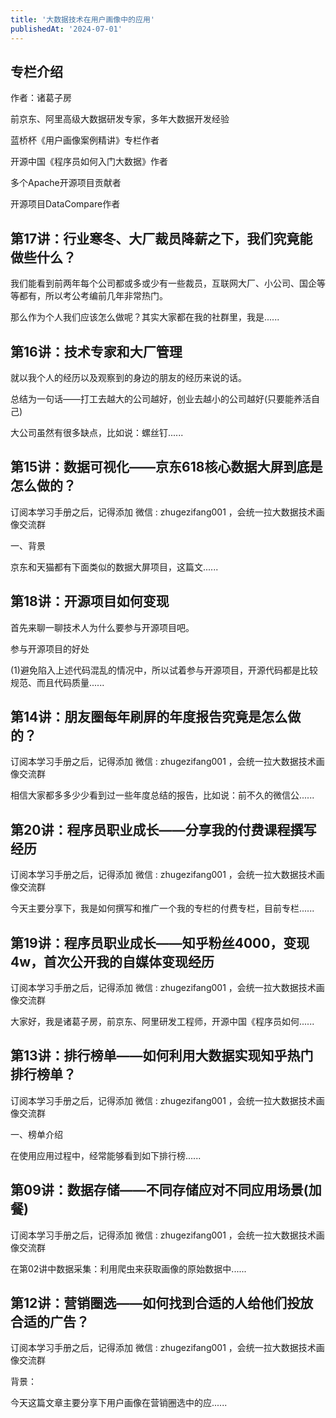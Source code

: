 ```yaml
---
title: '大数据技术在用户画像中的应用'
publishedAt: '2024-07-01'
---
```


## 专栏介绍

作者：诸葛子房

前京东、阿里高级大数据研发专家，多年大数据开发经验

蓝桥杯《用户画像案例精讲》专栏作者

开源中国《程序员如何入门大数据》作者

多个Apache开源项目贡献者

开源项目DataCompare作者


## 第17讲：行业寒冬、大厂裁员降薪之下，我们究竟能做些什么？
我们能看到前两年每个公司都或多或少有一些裁员，互联网大厂、小公司、国企等等都有，所以考公考编前几年非常热门。

那么作为个人我们应该怎么做呢？其实大家都在我的社群里，我是......

## 第16讲：技术专家和大厂管理
就以我个人的经历以及观察到的身边的朋友的经历来说的话。

总结为一句话——打工去越大的公司越好，创业去越小的公司越好(只要能养活自己)

大公司虽然有很多缺点，比如说：螺丝钉......

## 第15讲：数据可视化——京东618核心数据大屏到底是怎么做的？
订阅本学习手册之后，记得添加 微信 : zhugezifang001 ，会统一拉大数据技术画像交流群

一、背景

京东和天猫都有下面类似的数据大屏项目，这篇文......

## 第18讲：开源项目如何变现
首先来聊一聊技术人为什么要参与开源项目吧。

参与开源项目的好处

(1)避免陷入上述代码混乱的情况中，所以试着参与开源项目，开源代码都是比较规范、而且代码质量......

## 第14讲：朋友圈每年刷屏的年度报告究竟是怎么做的？
订阅本学习手册之后，记得添加 微信 : zhugezifang001 ，会统一拉大数据技术画像交流群

相信大家都多多少少看到过一些年度总结的报告，比如说：前不久的微信公......

## 第20讲：程序员职业成长——分享我的付费课程撰写经历
订阅本学习手册之后，记得添加 微信 : zhugezifang001 ，会统一拉大数据技术画像交流群

今天主要分享下，我是如何撰写和推广一个我的专栏的付费专栏，目前专栏......

## 第19讲：程序员职业成长——知乎粉丝4000，变现4w，首次公开我的自媒体变现经历
订阅本学习手册之后，记得添加 微信 : zhugezifang001 ，会统一拉大数据技术画像交流群

大家好，我是诸葛子房，前京东、阿里研发工程师，开源中国《程序员如何......

## 第13讲：排行榜单——如何利用大数据实现知乎热门排行榜单？
订阅本学习手册之后，记得添加 微信 : zhugezifang001 ，会统一拉大数据技术画像交流群

一、榜单介绍

在使用应用过程中，经常能够看到如下排行榜......

## 第09讲：数据存储——不同存储应对不同应用场景(加餐)
订阅本学习手册之后，记得添加 微信 : zhugezifang001 ，会统一拉大数据技术画像交流群

在第02讲中数据采集：利用爬虫来获取画像的原始数据中......

## 第12讲：营销圈选——如何找到合适的人给他们投放合适的广告？
订阅本学习手册之后，记得添加 微信 : zhugezifang001 ，会统一拉大数据技术画像交流群

背景：

今天这篇文章主要分享下用户画像在营销圈选中的应......

